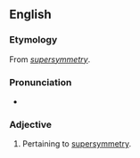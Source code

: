 ==English==

===Etymology===
From ''[[supersymmetry]]''.

===Pronunciation===
* {{IPA|/suːpəsɪˈmɛtɹɪk/}}

===Adjective===
{{en-adj}}

# {{physics}} Pertaining to [[supersymmetry]].